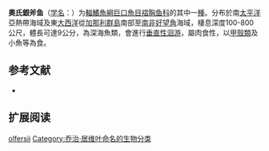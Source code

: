 {{Speciesbox
| name = 奧氏銀斧魚
| status = NE
| status_system = IUCN3.1
| image = Argyropelecus olfersii1.jpg
| genus = Argyripnus
| species = olfersii
| authority = [[Cuvier|Cuvier]], 1829
| synonyms = *''Argyropelachus olfersi''<br /><small>Cuvier, 1829</small> ''
*''Argyropelecus olfersi ''<br /><small>Cuvier, 1829</small> ''
*''Pleurothyris olfersii''<br /><small>Cuvier, 1829</small> ''
}}

'''奧氏銀斧鱼'''（[[学名|学名]]：{{lang|la|''Argyropelecus olfersii''}}）为[[輻鰭魚綱|輻鰭魚綱]][[巨口魚目|巨口魚目]][[褶胸鱼科|褶胸鱼科]]的其中一[[種|種]]。分布於南[[太平洋|太平洋]]亞熱帶海域及東[[大西洋|大西洋]]從[[加那利群島|加那利群島]]南部至[[南非|南非]][[好望角|好望角]]海域，棲息深度100-800公尺，體長可達9公分，為深海魚類，會進行[[垂直性洄游|垂直性洄游]]，屬肉食性，以[[甲殼類|甲殼類]]及小魚等為食。

== 参考文献 ==
*{{FishBase_species|genus=Argyropelecus|species=olfersii|year=2012|month=3}}

== 扩展阅读 ==
{{refbegin}}
{{wikispecies-inline|Argyropelecus olfersii|奧氏銀斧魚}}
{{refend}}
{{Taxonbar|from=Q1144363}}

[[Category:银斧鱼属|olfersii]]
[[Category:乔治·居维叶命名的生物分类|Category:乔治·居维叶命名的生物分类]]